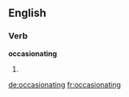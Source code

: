 ==English==

===Verb===
'''occasionating'''

# {{present participle of|[[occasionate]]}}

[[de:occasionating]]
[[fr:occasionating]]